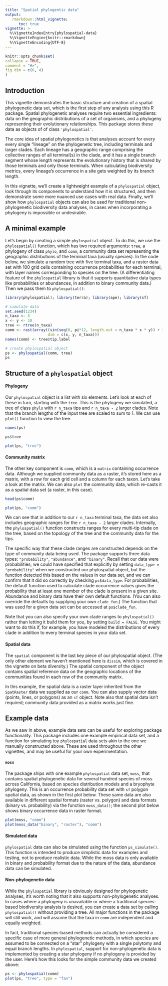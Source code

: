 ```yaml
---
title: "Spatial phylogentic data"
output: 
   rmarkdown::html_vignette:
      toc: true
vignette: >
  %\VignetteIndexEntry{phylospatial-data}
  %\VignetteEngine{knitr::rmarkdown}
  %\VignetteEncoding{UTF-8}
---
```

  
```r
knitr::opts_chunk$set(
collapse = TRUE,
comment = "#>",
fig.dim = c(6, 4)
)
```

## Introduction

This vignette demonstrates the basic structure and creation of a spatial phylogenetic data set, which is the first step of any analysis using this R package. Spatial phylogenetic analyses require two essential ingredients: data on the geographic distributions of a set of organisms, and a phylogeny representing their evolutionary relationships. This package stores these data as objects of of class `'phylospatial'`.

The core idea of spatial phylogenetics is that analyses account for every every single "lineage" on the phylogenetic tree, including terminals and larger clades. Each lineage has a geographic range comprising the collective ranges of all terminal(s) in the clade, and it has a single branch segment whose length represents the evolutionary history that is shared by those terminals and only those terminals. When calculating biodiversity metrics, every lineage's occurrence in a site gets weighted by its branch length.

In this vignette, we'll create a lightweight example of a `phylospatial` object, look through its components to understand how it is structured, and then demonstrate some more nuanced use cases with real data. Finally, we'll show how `phylospatial` objects can also be used for traditional non-phylogenetic biodiversity data analyses, in cases when incorporating a phylogeny is impossible or undesirable.


## A minimal example

Let's begin by creating a simple `phylospatial` object. To do this, we use the `phylospatial()` function, which has two required arguments: `tree`, a phylogeny of class `phylo`, and `comm`, a community data set representing the geographic distributions of the terminal taxa (usually species). In the code below, we simulate a random tree with five terminal taxa, and a raster data set with 100 grid cells containing occurrence probabilities for each terminal, with layer names corresponding to species on the tree. (A differentiating feature of the `phylospatial` library is that it supports quantitative data types like probabilities or abundances, in addition to binary community data.) Then we pass them to `phylospatial()`:

```r
library(phylospatial); library(terra); library(ape); library(sf)

# simulate data
set.seed(1234)
n_taxa <- 5
x <- y <- 10
tree <- rtree(n_taxa)
comm <- rast(array((sin(seq(0, pi*12, length.out = n_taxa * x * y)) + 1)/2, 
                   dim = c(x, y, n_taxa)))
names(comm) <- tree$tip.label

# create phylospatial object
ps <- phylospatial(comm, tree)
ps
```


## Structure of a `phylospatial` object

#### Phylogeny

Our `phylospatial` object is a list with six elements. Let's look at each of these in turn, starting with the `tree`. This is the phylogeny we simulated, a tree of class `phylo` with `r n_taxa` tips and `r n_taxa - 2` larger clades. Note that the branch lengths of the input tree are scaled to sum to 1. We can use `plot()` function to view the tree.

```r
names(ps)

ps$tree

plot(ps, "tree")
```

#### Community matrix

The other key component is `comm`, which is a `matrix` containing occurrence data. Although we supplied community data as a raster, it's stored here as a matrix, with a row for each grid cell and a column for each taxon. Let's take a look at the matrix. We can also `plot` the community data, which re-casts it as a spatial data set (a raster, in this case).

```r
head(ps$comm)

plot(ps, "comm")
```

We can see that in addition to our `r n_taxa` terminal taxa, the data set also includes geographic ranges for the `r n_taxa - 2` larger clades. Internally, the `phylospatial()` function constructs ranges for every multi-tip clade on the tree, based on the topology of the tree and the community data for the tips. 

The specific way that these clade ranges are constructed depends on the type of community data being used. The package supports three data types: `"probability"`, `"abundance"`, and `"binary"`. Recall that our data were probabilities; we could have specified that explicitly by setting `data_type = "probability"` when we constructed our phylospatial object, but the function detected this based on the values in our data set, and we can confirm that it did so correctly by checking `ps$data_type`. For probabilities, the default function used to calculate clade occurrence values gives the probability that at least one member of the clade is present in a given site. Abundance and binary data have their own default functions. (You can also override the defaults by supplying your own `clade_fun`.) The function that was used for a given data set can be accessed at `ps$clade_fun`.

Note that you can also specify your own clade ranges to `phylospatial()` rather than letting it build them for you, by setting `build = FALSE`. You might want to do this if, for example, you have modeled the distributions of every clade in addition to every terminal species in your data set.


#### Spatial data

The `spatial` component is the last key piece of our phylospatial object. (The only other element we haven't mentioned here is `dissim`, which is covered in the vignette on beta diversity.) The spatial component of the object contains spatial reference data on the geographic locations of the communities found in each row of the community matrix.

In this example, the spatial data is a raster layer inherited from the `SpatRaster` data we supplied as our `comm`. You can also supply vector data (points, lines, or polygons) as an `sf` object. Note also that spatial data isn't required; community data provided as a matrix works just fine.


## Example data

As we saw in above, example data sets can be useful for exploring package functionality. This package includes one example empirical data set, and a function for simulating toy `phylospatial` data sets akin to the one we manually constructed above. These are used throughout the other vignettes, and may be useful for your own experimentation.

#### `moss` 

The package ships with one example `phylospatial` data set, `moss`, that contains spatial phylogenetic data for several hundred species of moss across California, based on species distribution models and a bryophyte phylogeny. This is an occurrence probability data set with `sf` polygon spatial data, as shown in the first plot below. These same data are also available in different spatial formats (raster vs. polygon) and data formats (binary vs. probability) via the function `moss_data()`; the second plot below shows binary occurrence data in raster format.

```r
plot(moss, "comm")
plot(moss_data("binary", "raster"), "comm")
```

#### Simulated data

`phylospatial` data can also be simulated using the function `ps_simulate()`. This function is intended to produce simplistic data for examples and testing, not to produce realistic data. While the moss data is only available in binary and probability format due to the nature of the data, abundance data can be simulated. 


#### Non-phylogenetic data

While the `phylospatial` library is obviously designed for phylogenetic analyses, it's worth noting that it also supports non-phylogenetic analyses. In cases where a phylogeny is unavailable or where a traditional species-based biodiversity analysis is desired, you can create a data set by calling `phylospatial()` without providing a tree. All major functions in the package will still work, and will assume that the taxa in `comm` are independent and equally weighted.

In fact, traditional species-based methods can actually be considered a specific case of more general phylogenetic methods, in which species are assumed to be connected on a "star" phylogeny with a single polytomy and equal branch lengths. In `phylospatial`, support for non-phylogenetic data is implemented by creating a star phylogeny if no phylogeny is provided by the user. Here's how this looks for the simple community data we created above:

```r
ps <- phylospatial(comm)
plot(ps, "tree", type = "fan")
```


